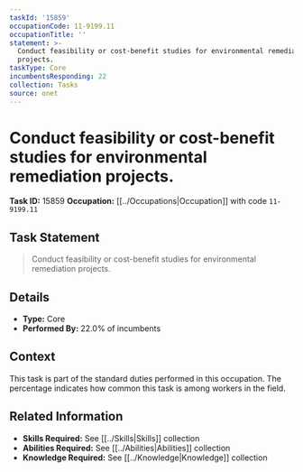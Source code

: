 ```yaml
---
taskId: '15859'
occupationCode: 11-9199.11
occupationTitle: ''
statement: >-
  Conduct feasibility or cost-benefit studies for environmental remediation
  projects.
taskType: Core
incumbentsResponding: 22
collection: Tasks
source: onet
---
```

# Conduct feasibility or cost-benefit studies for environmental remediation projects.

**Task ID:** 15859
**Occupation:** [[../Occupations|Occupation]] with code `11-9199.11`

## Task Statement

> Conduct feasibility or cost-benefit studies for environmental remediation projects.

## Details

- **Type:** Core
- **Performed By:** 22.0% of incumbents

## Context

This task is part of the standard duties performed in this occupation. The percentage indicates how common this task is among workers in the field.

## Related Information

- **Skills Required:** See [[../Skills|Skills]] collection
- **Abilities Required:** See [[../Abilities|Abilities]] collection
- **Knowledge Required:** See [[../Knowledge|Knowledge]] collection
